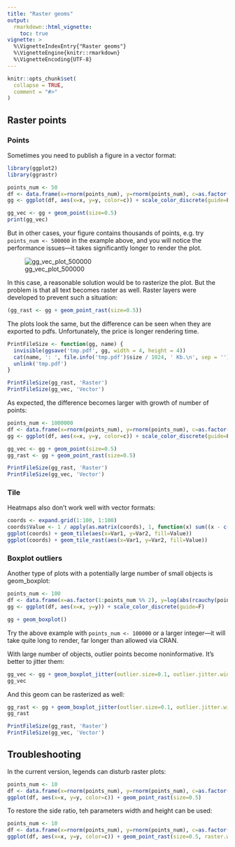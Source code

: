 ```yaml
---
title: "Raster geoms"
output: 
  rmarkdown::html_vignette:
    toc: true
vignette: >
  %\VignetteIndexEntry{"Raster geoms"}
  %\VignetteEngine{knitr::rmarkdown}
  %\VignetteEncoding{UTF-8}
---
```


```r
knitr::opts_chunk$set(
  collapse = TRUE,
  comment = "#>"
)
```

## Raster points
### Points
Sometimes you need to publish a figure in a vector format:
```r
library(ggplot2)
library(ggrastr)

points_num <- 50  
df <- data.frame(x=rnorm(points_num), y=rnorm(points_num), c=as.factor(1:points_num %% 2))
gg <- ggplot(df, aes(x=x, y=y, color=c)) + scale_color_discrete(guide=F)

gg_vec <- gg + geom_point(size=0.5)
print(gg_vec)
```

But in other cases, your figure contains thousands of points, e.g. try `points_num <- 500000` in the example above, and you will notice the performance issues---it takes significantly longer to render the plot. 

![gg_vec_plot_500000](ggvec_50000_plot.png)




In this case, a reasonable solution would be to rasterize the plot. But the problem is that all text becomes raster as well.
Raster layers were developed to prevent such a situation:
```r
(gg_rast <- gg + geom_point_rast(size=0.5))
```

The plots look the same, but the difference can be seen when they are exported to pdfs. Unfortunately, the price is longer rendering time.
```r
PrintFileSize <- function(gg, name) {
  invisible(ggsave('tmp.pdf', gg, width = 4, height = 4))
  cat(name, ': ', file.info('tmp.pdf')$size / 1024, ' Kb.\n', sep = '')
  unlink('tmp.pdf')
}

PrintFileSize(gg_rast, 'Raster')
PrintFileSize(gg_vec, 'Vector')
```

As expected, the difference becomes larger with growth of number of points:
```r
points_num <- 1000000
df <- data.frame(x=rnorm(points_num), y=rnorm(points_num), c=as.factor(1:points_num %% 2))
gg <- ggplot(df, aes(x=x, y=y, color=c)) + scale_color_discrete(guide=F)

gg_vec <- gg + geom_point(size=0.5)
gg_rast <- gg + geom_point_rast(size=0.5)

PrintFileSize(gg_rast, 'Raster')
PrintFileSize(gg_vec, 'Vector')
```

### Tile
Heatmaps also don't work well with vector formats:
```r
coords <- expand.grid(1:100, 1:100)
coords$Value <- 1 / apply(as.matrix(coords), 1, function(x) sum((x - c(50, 50))^2)^0.01)
ggplot(coords) + geom_tile(aes(x=Var1, y=Var2, fill=Value))
ggplot(coords) + geom_tile_rast(aes(x=Var1, y=Var2, fill=Value))
```


### Boxplot outliers
Another type of plots with a potentially large number of small objects is geom_boxplot:
```r
points_num <- 100
df <- data.frame(x=as.factor(1:points_num %% 2), y=log(abs(rcauchy(points_num))))
gg <- ggplot(df, aes(x=x, y=y)) + scale_color_discrete(guide=F)

gg + geom_boxplot()
```

Try the above example with `points_num <- 100000` or a larger integer---it will take quite long to render, far longer than allowed via CRAN. 

With large number of objects, outlier points become noninformative. It's better to jitter them:
```r
gg_vec <- gg + geom_boxplot_jitter(outlier.size=0.1, outlier.jitter.width = 0.3, outlier.alpha=0.5)
gg_vec
```

And this geom can be rasterized as well:
```r
gg_rast <- gg + geom_boxplot_jitter(outlier.size=0.1, outlier.jitter.width = 0.3, outlier.alpha=0.5, raster=T, raster.dpi = 200)
gg_rast
```


```r
PrintFileSize(gg_rast, 'Raster')
PrintFileSize(gg_vec, 'Vector')
```

## Troubleshooting
In the current version, legends can disturb raster plots:
```r
points_num <- 10
df <- data.frame(x=rnorm(points_num), y=rnorm(points_num), c=as.factor(1:points_num %% 2))
ggplot(df, aes(x=x, y=y, color=c)) + geom_point_rast(size=0.5)
```

To restore the side ratio, teh parameters width and height can be used:
```r
points_num <- 10
df <- data.frame(x=rnorm(points_num), y=rnorm(points_num), c=as.factor(1:points_num %% 2))
ggplot(df, aes(x=x, y=y, color=c)) + geom_point_rast(size=0.5, raster.width = 1)
```